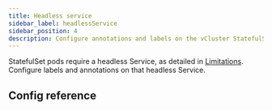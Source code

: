 ```yaml
---
title: Headless service
sidebar_label: headlessService
sidebar_position: 4
description: Configure annotations and labels on the vCluster StatefulSet.
---
```



StatefulSet pods require a headless Service, as detailed in [Limitations](https://kubernetes.io/docs/concepts/workloads/controllers/statefulset/#limitations).  Configure labels and annotations on that headless Service.

## Config reference

<ControlPlaneHeadlessService/>


